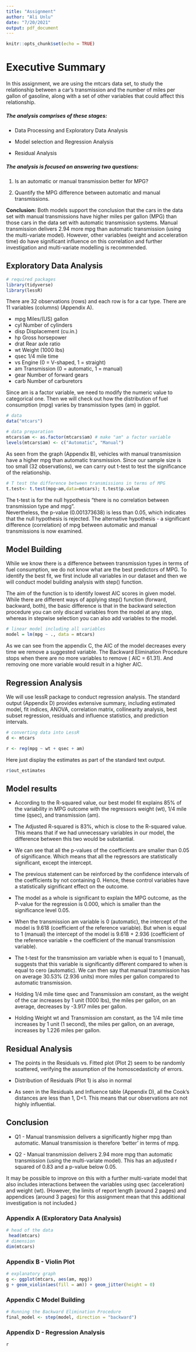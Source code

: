 ```yaml
---
title: "Assignment"
author: "Ali Unlu"
date: "7/20/2021"
output: pdf_document
---
```


```r
knitr::opts_chunk$set(echo = TRUE)
```

# Executive Summary

In this assignment, we are using the mtcars data set, to study the relationship between a car’s transmission and the number of miles per gallon of gasoline, along with a set of other variables that could affect this relationship.

##### The analysis comprises of these stages:

- Data Processing and Exploratory Data Analysis  

- Model selection and Regression Analysis  

- Residual Analysis

##### The analysis is focused on answering two questions:

1. Is an automatic or manual transmission better for MPG?

2. Quantify the MPG difference between automatic and manual transmissions.

**Conclusion:** Both models support the conclusion that the cars in the data set with manual transmissions have higher miles per gallon (MPG) than those cars in the data set with automatic transmission systems. Manual transmission delivers 2.94 more mpg than automatic transmission (using the multi-variate model). However, other variables (weight and acceleration time) do have significant influence on this correlation and further investigation and multi-variate modelling is recommended.


## Exploratory Data Analysis


```r

# required packages
library(tidyverse)
library(lessR)

```


There are 32 observations (rows) and each row is for a car type. There are 11 variables (columns) (Appendix A). 

* mpg Miles/(US) gallon  
* cyl Number of cylinders  
* disp Displacement (cu.in.)  
* hp Gross horsepower  
* drat Rear axle ratio  
* wt Weight (1000 lbs)  
* qsec 1/4 mile time  
* vs Engine (0 = V-shaped, 1 = straight)  
* am Transmission (0 = automatic, 1 = manual)  
* gear Number of forward gears  
* carb Number of carburetors  

Since am is a factor variable, we need to modify the numeric value to categorical one. Then we will check out how the distribution of fuel consumption (mpg) varies by transmission types (am) in ggplot. 



```r
# data
data("mtcars")

# data preparation
mtcars$am <- as.factor(mtcars$am) # make "am" a factor variable
levels(mtcars$am) <- c("Automatic", "Manual")


```

As seen from the graph (Appendix B), vehicles with manual transmission have a higher mpg than automatic transmission. Since our sample size is too small (32 observations), we can carry out t-test to test the significance of the relationship. 

```r

# T test the difference between transmissions in terms of MPG
t.test<- t.test(mpg~am,data=mtcars); t.test$p.value
```

The t-test is for the null hypothesis “there is no correlation between transmission type and mpg”.   
Nevertheless, the p-value (0.001373638) is less than 0.05, which indicates that the null hypothesis is rejected. The alternative hypothesis - a significant difference (correlation) of mpg between automatic and manual transmissions is now examined.

## Model Building

While we know there is a difference between transmission types in terms of fuel consumption, we do not know what are the best predictors of MPG. To identify the best fit, we first include all variables in our dataset and then we will conduct model building analysis with step() function.   

The aim of the function is to identify lowest AIC scores in given model. While there are different ways of applying step() function (forward, backward, both), the basic difference is that in the backward selection procedure you can only discard variables from the model at any step, whereas in stepwise selection you can also add variables to the model.

```r
# linear model including all variables
model = lm(mpg ~ ., data = mtcars)


```

As we can see from the appendix C, the AIC of the model decreases every time we remove a suggested variable. The Backward Elimination Procedure stops when there are no more variables to remove ( AIC = 61.31). And removing one more variable would result in a higher AIC.


## Regression Analysis

We will use lessR package to conduct regression analysis. The standard output (Appendix D) provides extensive summary, including estimated model, fit indices, ANOVA, correlation matrix, collinearity analysis, best subset regression, residuals and influence statistics, and prediction intervals.  

```r

# converting data into LessR
d <- mtcars

r <- reg(mpg ~ wt + qsec + am)


```


Here just display the estimates as part of the standard text output.

```r
r$out_estimates

```


## Model results 

* According to the R-squared value, our best model fit explains 85% of the variability in MPG outcome with the regressors weight (wt), 1/4 mile time (qsec), and transmission (am).  

* The Adjusted R-squared is 83%, which is close to the R-squared value. This means that if we had unnecessary variables in our model, the difference between this two would be substantial.  

* We can see that all the p-values of the coefficients are smaller than 0.05 of significance. Which means that all the regressors are statistically significant, except the intercept.  

* The previous statement can be reinforced by the confidence intervals of the coefficients by not containing 0. Hence, these control variables have a statistically significant effect on the outcome.  

* The model as a whole is significant to explain the MPG outcome, as the P-value for the regression is 0.000, which is smaller than the significance level 0.05.  

* When the transmission am variable is 0 (automatic), the intercept of the model is 9.618 (coefficient of the reference variable). But when is equal to 1 (manual) the intercept of the model is 9.618 + 2.936 (coefficient of the reference variable + the coefficient of the manual transmission variable).  

* The t-test for the transmission am variable when is equal to 1 (manual), suggests that this variable is significantly different compared to when is equal to cero (automatic). We can then say that manual transmission has on average 30.53% (2.936 units) more miles per gallon compared to automatic transmission.  

* Holding 1/4 mile time qsec and Transmission am constant, as the weight of the car increases by 1 unit (1000 lbs), the miles per gallon, on an average, decreases by -3.917 miles per gallon.  

* Holding Weight wt and Transmission am constant, as the 1/4 mile time increases by 1 unit (1 second), the miles per gallon, on an average, increases by 1.226 miles per gallon.


## Residual Analysis

* The points in the Residuals vs. Fitted plot (Plot 2) seem to be randomly scattered, verifying the assumption of the homoscedasticity of errors. 

* Distribution of Residuals (Plot 1) is also in normal

* As seen in the Residuals and Influence table (Appendix D), all the Cook’s distances are less than 1, D<1. This means that our observations are not highly influential. 


## Conclusion

* Q1 - Manual transmission delivers a significantly higher mpg than automatic. Manual transmission is therefore ‘better’ in terms of mpg.  

* Q2 - Manual transmission delivers 2.94 more mpg than automatic transmission (using the multi-variate model). This has an adjusted r squared of 0.83 and a p-value below 0.05.  

It may be possible to improve on this with a further multi-variate model that also includes interactions between the variables using qsec (acceleration) and weight (wt). (However, the limits of report length (around 2 pages) and appendices (around 3 pages) for this assignment mean that this additional investigation is not included.)

### Appendix A  (Exploratory Data Analysis)


```r


# head of the data
 head(mtcars)
# dimension
dim(mtcars)
````


### Appendix B - Violin Plot

```r

# explanatory graph 
g <- ggplot(mtcars, aes(am, mpg))
g + geom_violin(aes(fill = am)) + geom_jitter(height = 0)


```

### Appendix C Model Building

```r

# Running the Backward Elimination Procedure
final_model <- step(model, direction = "backward")


```

### Appendix D - Regression Analysis

```r
r
```

